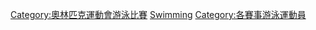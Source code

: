 {{Commons category|Olympic swimmers}}
[[Category:奧林匹克運動會游泳比賽|Category:奧林匹克運動會游泳比賽]]
[[Category:夏季奧運各項目運動員|Swimming]]
[[Category:各賽事游泳運動員|Category:各賽事游泳運動員]]